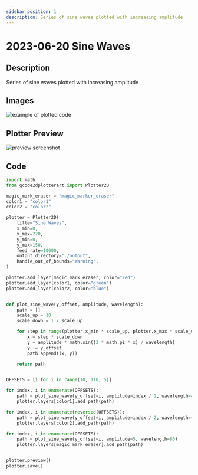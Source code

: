 ```yaml
---
sidebar_position: 1
description: Series of sine waves plotted with increasing amplitude
---
```


# 2023-06-20 Sine Waves

## Description

Series of sine waves plotted with increasing amplitude

## Images

![example of plotted code](/img/gallery/1_sine_waves/example1.jpg)


## Plotter Preview

![preview screenshot](/img/gallery/1_sine_waves/preview.png)


## Code

```python
import math
from gcode2dplotterart import Plotter2D

magic_mark_eraser = "magic_marker_eraser"
color1 = "color1"
color2 = "color2"

plotter = Plotter2D(
    title="Sine Waves",
    x_min=0,
    x_max=220,
    y_min=0,
    y_max=150,
    feed_rate=10000,
    output_directory="./output",
    handle_out_of_bounds="Warning",
)

plotter.add_layer(magic_mark_eraser, color="red")
plotter.add_layer(color1, color="green")
plotter.add_layer(color2, color="blue")


def plot_sine_wave(y_offset, amplitude, wavelength):
    path = []
    scale_up = 10
    scale_down = 1 / scale_up

    for step in range(plotter.x_min * scale_up, plotter.x_max * scale_up):
        x = step * scale_down
        y = amplitude * math.sin((2 * math.pi * x) / wavelength)
        y += y_offset
        path.append((x, y))

    return path


OFFSETS = [i for i in range(10, 110, 5)]

for index, i in enumerate(OFFSETS):
    path = plot_sine_wave(y_offset=i, amplitude=index / 2, wavelength=40)
    plotter.layers[color1].add_path(path)

for index, i in enumerate(reversed(OFFSETS)):
    path = plot_sine_wave(y_offset=i, amplitude=index / 2, wavelength=40)
    plotter.layers[color2].add_path(path)

for index, i in enumerate(OFFSETS):
    path = plot_sine_wave(y_offset=i, amplitude=5, wavelength=80)
    plotter.layers[magic_mark_eraser].add_path(path)


plotter.preview()
plotter.save()
```